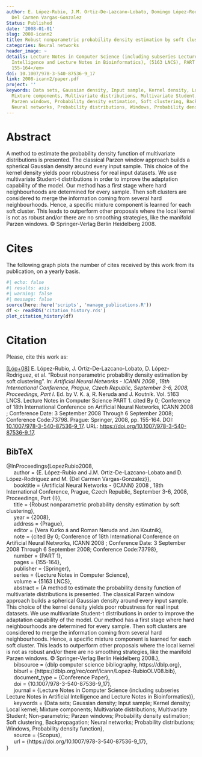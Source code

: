 ```yaml
---
author: E. López-Rubio, J.M. Ortiz-De-Lazcano-Lobato, Domingo López-Rodríguez, M.
  Del Carmen Vargas-Gonzalez
Status: Published
date: '2008-01-01'
slug: 2008-icann2
title: Robust nonparametric probability density estimation by soft clustering
categories: Neural networks
header_image: ~
details: Lecture Notes in Computer Science (including subseries Lecture Notes in Artificial
  Intelligence and Lecture Notes in Bioinformatics), (5163 LNCS), PART 1, <em>pp.
  155-164</em>
doi: 10.1007/978-3-540-87536-9_17
link: 2008-icann2/paper.pdf
project: ''
keywords: Data sets, Gaussian density, Input sample, Kernel density, Local kernel,
  Mixture components, Multivariate distributions, Multivariate Student, Non-parametric,
  Parzen windows, Probability density estimation, Soft clustering, Backpropagation,
  Neural networks, Probability distributions, Windows, Probability density function
---
```



# Abstract


A method to estimate the probability density function of multivariate distributions is presented. The classical Parzen window approach builds a spherical Gaussian density around every input sample. This choice of the kernel density yields poor robustness for real input datasets. We use multivariate Student-t distributions in order to improve the adaptation capability of the model. Our method has a first stage where hard neighbourhoods are determined for every sample. Then soft clusters are considered to merge the information coming from several hard neighbourhoods. Hence, a specific mixture component is learned for each soft cluster. This leads to outperform other proposals where the local kernel is not as robust and/or there are no smoothing strategies, like the manifold Parzen windows. © Springer-Verlag Berlin Heidelberg 2008.





# Cites

The following graph plots the number of cites received by this work from its publication, on a yearly basis.

```r
#| echo: false
#| results: asis
#| warning: false
#| message: false
source(here::here('scripts', 'manage_publications.R'))
df <- readRDS('citation_history.rds')
plot_citation_history(df)
```


# Citation
Please, cite this work as:


<a name=bib-LopezRubio2008></a>[[Lóp+08]](#cite-LopezRubio2008) E. López-Rubio, J. Ortiz-De-Lazcano-Lobato, D. López-Rodríguez, et al. “Robust nonparametric probability density estimation by soft clustering”. In: _Artificial Neural Networks - ICANN 2008 , 18th International Conference, Prague, Czech Republic, September 3-6, 2008, Proceedings, Part I_. Ed. by V. K. á, R. Neruda and J. Koutník. Vol. 5163 LNCS. Lecture Notes in Computer Science PART 1. cited By 0; Conference of 18th International Conference on Artificial Neural Networks, ICANN 2008 ; Conference Date: 3 September 2008 Through 6 September 2008; Conference Code:73798. Prague: Springer, 2008, pp. 155-164. DOI: [10.1007/978-3-540-87536-9_17](https://doi.org/10.1007%2F978-3-540-87536-9_17). URL: [https://doi.org/10.1007/978-3-540-87536-9_17](https://doi.org/10.1007/978-3-540-87536-9_17).

::: {.callout-note appearance="minimal" collapse=true}

## BibTeX

@InProceedings{LopezRubio2008,<br>&nbsp;&nbsp;&nbsp;&nbsp;  author = {E. López-Rubio and J.M. Ortiz-De-Lazcano-Lobato and D. López-Rodríguez and M. {Del Carmen Vargas-Gonzalez}},<br>&nbsp;&nbsp;&nbsp;&nbsp;  booktitle = {Artificial Neural Networks - {ICANN} 2008 , 18th International Conference, Prague, Czech Republic, September 3-6, 2008, Proceedings, Part {I}},<br>&nbsp;&nbsp;&nbsp;&nbsp;  title = {Robust nonparametric probability density estimation by soft clustering},<br>&nbsp;&nbsp;&nbsp;&nbsp;  year = {2008},<br>&nbsp;&nbsp;&nbsp;&nbsp;  address = {Prague},<br>&nbsp;&nbsp;&nbsp;&nbsp;  editor = {Vera Kurko á and Roman Neruda and Jan Koutník},<br>&nbsp;&nbsp;&nbsp;&nbsp;  note = {cited By 0; Conference of 18th International Conference on Artificial Neural Networks, ICANN 2008 ; Conference Date: 3 September 2008 Through 6 September 2008; Conference Code:73798},<br>&nbsp;&nbsp;&nbsp;&nbsp;  number = {PART 1},<br>&nbsp;&nbsp;&nbsp;&nbsp;  pages = {155-164},<br>&nbsp;&nbsp;&nbsp;&nbsp;  publisher = {Springer},<br>&nbsp;&nbsp;&nbsp;&nbsp;  series = {Lecture Notes in Computer Science},<br>&nbsp;&nbsp;&nbsp;&nbsp;  volume = {5163 LNCS},<br>&nbsp;&nbsp;&nbsp;&nbsp;  abstract = {A method to estimate the probability density function of multivariate distributions is presented. The classical Parzen window approach builds a spherical Gaussian density around every input sample. This choice of the kernel density yields poor robustness for real input datasets. We use multivariate Student-t distributions in order to improve the adaptation capability of the model. Our method has a first stage where hard neighbourhoods are determined for every sample. Then soft clusters are considered to merge the information coming from several hard neighbourhoods. Hence, a specific mixture component is learned for each soft cluster. This leads to outperform other proposals where the local kernel is not as robust and/or there are no smoothing strategies, like the manifold Parzen windows. © Springer-Verlag Berlin Heidelberg 2008.},<br>&nbsp;&nbsp;&nbsp;&nbsp;  bibsource = {dblp computer science bibliography, https://dblp.org},<br>&nbsp;&nbsp;&nbsp;&nbsp;  biburl = {https://dblp.org/rec/conf/icann/Lopez-RubioOLV08.bib},<br>&nbsp;&nbsp;&nbsp;&nbsp;  document_type = {Conference Paper},<br>&nbsp;&nbsp;&nbsp;&nbsp;  doi = {10.1007/978-3-540-87536-9_17},<br>&nbsp;&nbsp;&nbsp;&nbsp;  journal = {Lecture Notes in Computer Science (including subseries Lecture Notes in Artificial Intelligence and Lecture Notes in Bioinformatics)},<br>&nbsp;&nbsp;&nbsp;&nbsp;  keywords = {Data sets; Gaussian density; Input sample; Kernel density; Local kernel; Mixture components; Multivariate distributions; Multivariate Student; Non-parametric; Parzen windows; Probability density estimation; Soft clustering, Backpropagation; Neural networks; Probability distributions; Windows, Probability density function},<br>&nbsp;&nbsp;&nbsp;&nbsp;  source = {Scopus},<br>&nbsp;&nbsp;&nbsp;&nbsp;  url = {https://doi.org/10.1007/978-3-540-87536-9_17},<br>}

:::


